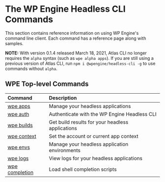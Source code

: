 # The WP Engine Headless CLI Commands

This section contains reference information on using WP Engine's command line
client. Each command has a reference page along with samples.

**NOTE:** With version 0.1.4 released March 18, 2021, Atlas CLI no longer requires the `alpha` syntax (such as `wpe alpha apps`). If you are still using a previous version of Atlas CLI, run `npm i @wpengine/headless-cli -g` to use commands without `alpha`.

## WPE Top-level Commands

| Command                            | Description                                      |
| :--------------------------------- | :----------------------------------------------- |
| [wpe apps](./wpe/apps)             | Manage your headless applications                |
| [wpe auth](./wpe/auth)             | Authenticate with the WP Engine Headless CLI     |
| [wpe builds](./wpe/builds)         | Get build results for your headless applications |
| [wpe context](./wpe/context)       | Set the account or current app context           |
| [wpe envs](./wpe/envs)             | Manage your headless application environments    |
| [wpe logs](./wpe/logs)             | View logs for your headless applications         |
| [wpe completion](./wpe/completion) | Load shell completion scripts                    |
